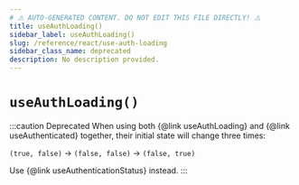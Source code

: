 ```yaml
---
# ⚠️ AUTO-GENERATED CONTENT. DO NOT EDIT THIS FILE DIRECTLY! ⚠️
title: useAuthLoading()
sidebar_label: useAuthLoading()
slug: /reference/react/use-auth-loading
sidebar_class_name: deprecated
description: No description provided.
---
```


# `useAuthLoading()`

:::caution Deprecated
When using both {@link useAuthLoading} and {@link useAuthenticated} together, their initial state will change
three times:

`(true, false)` -> `(false, false)` -> `(false, true)`

Use {@link useAuthenticationStatus} instead.
:::
